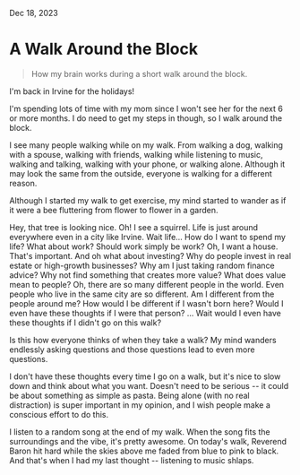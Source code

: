 
<IconLink href="/" text="Home" />

Dec 18, 2023

# A Walk Around the Block

<BlockQuote>
  How my brain works during a short walk around the block.
</BlockQuote>

<HeroImage
  src="/posts/walk-around-the-block/irvine-skyline.jpeg"
  alt="Irvine skyline"
  caption="Irvine, CA skyline"
/>

I'm back in Irvine for the holidays!

I'm spending lots of time with my mom since I won't see her for the next 6 or more months. I do need to get my steps in though, so I walk around the block.

I see many people walking while on my walk. From walking a dog, walking with a spouse, walking with friends, walking while listening to music, walking and talking, walking with your phone, or walking alone. Although it may look the same from the outside, everyone is walking for a different reason.

Although I started my walk to get exercise, my mind started to wander as if it were a bee fluttering from flower to flower in a garden.

Hey, that tree is looking nice. Oh! I see a squirrel. Life is just around everywhere even in a city like Irvine. Wait life… How do I want to spend my life? What about work? Should work simply be work? Oh, I want a house. That's important. And oh what about investing? Why do people invest in real estate or high-growth businesses? Why am I just taking random finance advice? Why not find something that creates more value? What does value mean to people? Oh, there are so many different people in the world. Even people who live in the same city are so different. Am I different from the people around me? How would I be different if I wasn't born here? Would I even have these thoughts if I were that person? … Wait would I even have these thoughts if I didn't go on this walk?

Is this how everyone thinks of when they take a walk? My mind wanders endlessly asking questions and those questions lead to even more questions.

I don't have these thoughts every time I go on a walk, but it's nice to slow down and think about what you want. Doesn't need to be serious -- it could be about something as simple as pasta. Being alone (with no real distraction) is super important in my opinion, and I wish people make a conscious effort to do this.

I listen to a random song at the end of my walk. When the song fits the surroundings and the vibe, it's pretty awesome. On today's walk, Reverend Baron hit hard while the skies above me faded from blue to pink to black. And that's when I had my last thought -- listening to music shlaps.
